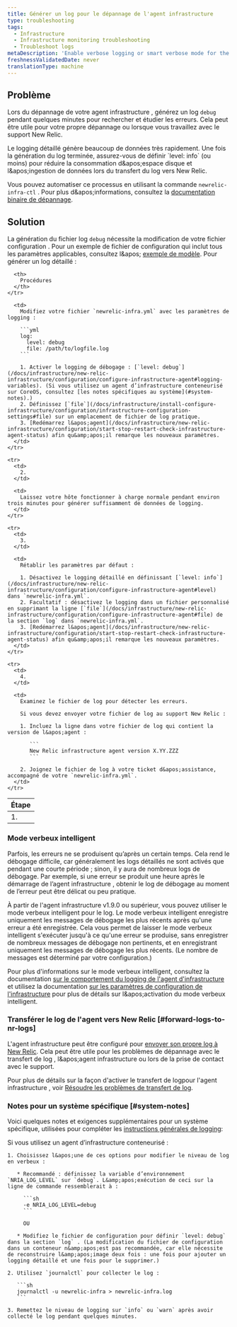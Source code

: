```yaml
---
title: Générer un log pour le dépannage de l'agent infrastructure
type: troubleshooting
tags:
  - Infrastructure
  - Infrastructure monitoring troubleshooting
  - Troubleshoot logs
metaDescription: 'Enable verbose logging or smart verbose mode for the New Relic infrastructure agent, then collect about 3 to 5 minutes worth of data to help troubleshoot.'
freshnessValidatedDate: never
translationType: machine
---
```


## Problème

Lors du dépannage de votre agent infrastructure , générez un log `debug` pendant quelques minutes pour rechercher et étudier les erreurs. Cela peut être utile pour votre propre dépannage ou lorsque vous travaillez avec le support New Relic.

<Callout variant="important">
  Le logging détaillé génère beaucoup de données très rapidement. Une fois la génération du log terminée, assurez-vous de définir `level: info` (ou moins) pour réduire la consommation d&amp;apos;espace disque et l&amp;apos;ingestion de données lors du transfert du log vers New Relic.
</Callout>

Vous pouvez automatiser ce processus en utilisant la commande `newrelic-infra-ctl` . Pour plus d&amp;apos;informations, consultez la [documentation binaire de dépannage](/docs/infrastructure/install-configure-manage-infrastructure/manage-your-agent/troubleshoot-running-agent).

## Solution

La génération du fichier log `debug` nécessite la modification de votre fichier configuration . Pour un exemple de fichier de configuration qui inclut tous les paramètres applicables, consultez l&amp;apos; [exemple de modèle](/docs/infrastructure/new-relic-infrastructure/configuration/infrastructure-config-file-template-newrelic-infrayml). Pour générer un log détaillé :

<table>
  <thead>
    <tr>
      <th>
        Étape
      </th>

      <th>
        Procédures
      </th>
    </tr>
  </thead>

  <tbody>
    <tr>
      <td>
        1.
      </td>

      <td>
        Modifiez votre fichier `newrelic-infra.yml` avec les paramètres de logging :

        ```yml
        log:
          level: debug
          file: /path/to/logfile.log
        ```

        1. Activer le logging de débogage : [`level: debug`](/docs/infrastructure/new-relic-infrastructure/configuration/configure-infrastructure-agent#logging-variables). (Si vous utilisez un agent d’infrastructure conteneurisé sur CoreOS, consultez [les notes spécifiques au système](#system-notes).)
        2. Définissez [`file`](/docs/infrastructure/install-configure-infrastructure/configuration/infrastructure-configuration-settings#file) sur un emplacement de fichier de log pratique.
        3. [Redémarrez l&apos;agent](/docs/infrastructure/new-relic-infrastructure/configuration/start-stop-restart-check-infrastructure-agent-status) afin qu&amp;apos;il remarque les nouveaux paramètres.
      </td>
    </tr>

    <tr>
      <td>
        2.
      </td>

      <td>
        Laissez votre hôte fonctionner à charge normale pendant environ trois minutes pour générer suffisamment de données de logging.
      </td>
    </tr>

    <tr>
      <td>
        3.
      </td>

      <td>
        Rétablir les paramètres par défaut :

        1. Désactivez le logging détaillé en définissant [`level: info`](/docs/infrastructure/new-relic-infrastructure/configuration/configure-infrastructure-agent#level) dans `newrelic-infra.yml`.
        2. Facultatif : désactivez le logging dans un fichier personnalisé en supprimant la ligne [`file`](/docs/infrastructure/new-relic-infrastructure/configuration/configure-infrastructure-agent#file) de la section `log` dans `newrelic-infra.yml`.
        3. [Redémarrez l&apos;agent](/docs/infrastructure/new-relic-infrastructure/configuration/start-stop-restart-check-infrastructure-agent-status) afin qu&amp;apos;il remarque les nouveaux paramètres.
      </td>
    </tr>

    <tr>
      <td>
        4.
      </td>

      <td>
        Examinez le fichier de log pour détecter les erreurs.

        Si vous devez envoyer votre fichier de log au support New Relic :

        1. Incluez la ligne dans votre fichier de log qui contient la version de l&apos;agent :

           ```
           New Relic infrastructure agent version X.YY.ZZZ
           ```

        2. Joignez le fichier de log à votre ticket d&apos;assistance, accompagné de votre `newrelic-infra.yml`.
      </td>
    </tr>
  </tbody>
</table>

### Mode verbeux intelligent

Parfois, les erreurs ne se produisent qu’après un certain temps. Cela rend le débogage difficile, car généralement les logs détaillés ne sont activés que pendant une courte période ; sinon, il y aura de nombreux logs de débogage. Par exemple, si une erreur se produit une heure après le démarrage de l’agent infrastructure , obtenir le log de débogage au moment de l’erreur peut être délicat ou peu pratique.

À partir de l&apos;agent infrastructure v1.9.0 ou supérieur, vous pouvez utiliser le mode verbeux intelligent pour le log. Le mode verbeux intelligent enregistre uniquement les messages de débogage les plus récents après qu&apos;une erreur a été enregistrée. Cela vous permet de laisser le mode verbeux intelligent s&apos;exécuter jusqu&apos;à ce qu&apos;une erreur se produise, sans enregistrer de nombreux messages de débogage non pertinents, et en enregistrant uniquement les messages de débogage les plus récents. (Le nombre de messages est déterminé par votre configuration.)

Pour plus d&apos;informations sur le mode verbeux intelligent, consultez la documentation [sur le comportement du logging de l&apos;agent d&apos;infrastructure](/docs/infrastructure/infrastructure-troubleshooting/troubleshoot-logs/infrastructure-agent-logging-behavior#smart-verbose-mode) et utilisez la documentation [sur les paramètres de configuration de l&apos;infrastructure](/docs/infrastructure/install-configure-manage-infrastructure/configuration/infrastructure-configuration-settings#verbose) pour plus de détails sur l&amp;apos;activation du mode verbeux intelligent.

### Transférer le log de l&apos;agent vers New Relic [#forward-logs-to-nr-logs]

L&apos;agent infrastructure peut être configuré pour [envoyer son propre log à New Relic](/docs/logs/new-relic-logs/get-started/introduction-new-relic-logs). Cela peut être utile pour les problèmes de dépannage avec le transfert de log , l&amp;apos;agent infrastructure ou lors de la prise de contact avec le support.

Pour plus de détails sur la façon d&apos;activer le transfert de logpour l&apos;agent infrastructure , voir [Résoudre les problèmes de transfert de log](/docs/logs/enable-new-relic-logs/1-enable-logs/forward-your-logs-using-new-relic-infrastructure#troubleshoot).

### Notes pour un système spécifique [#system-notes]

Voici quelques notes et exigences supplémentaires pour un système spécifique, utilisées pour compléter les [instructions générales de logging](#verbose):

<CollapserGroup>
  <Collapser id="coreos" title="Agent conteneurisé">
    Si vous utilisez un agent d’infrastructure conteneurisé :

    1. Choisissez l&apos;une de ces options pour modifier le niveau de log en verbeux :

       * Recommandé : définissez la variable d’environnement `NRIA_LOG_LEVEL` sur `debug`. L&amp;apos;exécution de ceci sur la ligne de commande ressemblerait à :

         ```sh
         -e NRIA_LOG_LEVEL=debug
         ```

         OU

       * Modifiez le fichier de configuration pour définir `level: debug` dans la section `log` . (La modification du fichier de configuration dans un conteneur n&amp;apos;est pas recommandée, car elle nécessite de reconstruire l&amp;apos;image deux fois : une fois pour ajouter un logging détaillé et une fois pour le supprimer.)

    2. Utilisez `journalctl` pour collecter le log :

       ```sh
       journalctl -u newrelic-infra > newrelic-infra.log
       ```

    3. Remettez le niveau de logging sur `info` ou `warn` après avoir collecté le log pendant quelques minutes.
  </Collapser>
</CollapserGroup>